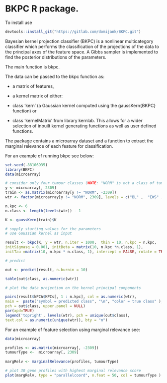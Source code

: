 # BKPC R package. 

To install use  


```r
devtools::install_git("https://gitlab.com/domijank/BKPC.git")
```

Bayesian kernel projection classifier (BKPC) is a nonlinear multicategory classifier which performs the classification of the projections of the data to the principal axes of the feature space. A Gibbs sampler is implemented to find the posterior distributions of the parameters. 

The main function is bkpc. 

The data can be passed to the bkpc function as:

- a matrix of features,

- a kernel matrix of either:

* class 'kern' (a Gaussian kernel computed using the gaussKern{BKPC} function) or 
* class 'kernelMatrix' from library kernlab. This allows for a wider selection of inbuilt kernel generating functions as well as user defined functions.

The package contains a microarray dataset and a function to extract the marginal relevance of each feature for classification.


For an example of running bkpc see below:
```r
set.seed(-88106935)
library(BKPC)
data(microarray)

# consider only four tumour classes (NOTE: "NORM" is not a class of tumour)
y <- microarray[, 2309]
train <- as.matrix(microarray[y != "NORM", -2309])
wtr <- factor(microarray[y != "NORM", 2309], levels = c("BL" ,  "EWS" , "NB" ,"RMS" ))

n.kpc <- 6
n.class <- length(levels(wtr)) - 1

K <- gaussKern(train)$K

# supply starting values for the parameters
# use Gaussian kernel as input

result <- bkpc(K, y = wtr, n.iter = 1000,  thin = 10, n.kpc = n.kpc,  
initSigmasq = 0.001, initBeta = matrix(10, n.kpc *n.class, 1), 
initTau =matrix(10, n.kpc * n.class, 1), intercept = FALSE, rotate = TRUE)

# predict

out <- predict(result, n.burnin = 10) 

table(out$class, as.numeric(wtr))

# plot the data projection on the kernel principal components

pairs(result$kPCA$KPCs[, 1 : n.kpc], col = as.numeric(wtr), 
main =  paste("symbol = predicted class", "\n", "color = true class" ), 
pch = out$class, upper.panel = NULL)
par(xpd=TRUE)
legend('topright', levels(wtr), pch = unique(out$class), 
text.col = as.numeric(unique(wtr)), bty = "n")

```


For an example of feature selection using marginal relevance see:
```r

data(microarray)

profiles <- as.matrix(microarray[, -2309])
tumourType <-  microarray[, 2309]
 
margRelv <- marginalRelevance(profiles, tumourType)

# plot 30 gene profiles with highest marginal relevance score
plot(margRelv, type = "parallelcoord", n.feat = 50, col = tumourType )
```




